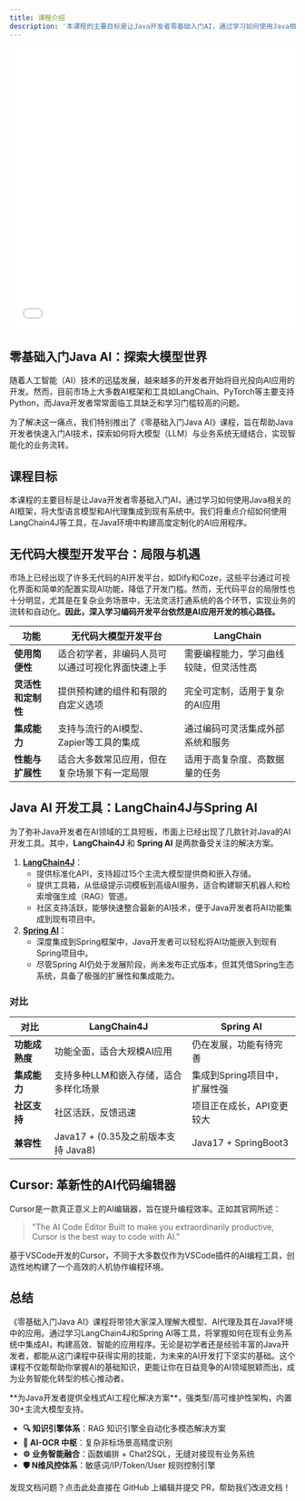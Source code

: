 ```yaml
---
title: 课程介绍
description: '本课程的主要目标是让Java开发者零基础入门AI，通过学习如何使用Java相关的AI框架，将大型语言模型和AI代理集成到现有系统中。我们将重点介绍如何使用LangChain4J等工具，在Java环境中构建高度定制化的AI应用程序。'
---
```


<iframe src="//player.bilibili.com/player.html?isOutside=true&aid=113286875978382&bvid=BV1Yv21YzEP8&cid=26237537997&p=1" 
  width="100%" height="500px" scrolling="no" border="0" frameborder="no" framespacing="0" allowfullscreen="true"></iframe>

## 零基础入门Java AI：探索大模型世界
随着人工智能（AI）技术的迅猛发展，越来越多的开发者开始将目光投向AI应用的开发。然而，目前市场上大多数AI框架和工具如LangChain、PyTorch等主要支持Python，而Java开发者常常面临工具缺乏和学习门槛较高的问题。

为了解决这一痛点，我们特别推出了《零基础入门Java AI》课程，旨在帮助Java开发者快速入门AI技术，探索如何将大模型（LLM）与业务系统无缝结合，实现智能化的业务流转。

## 课程目标
本课程的主要目标是让Java开发者零基础入门AI，通过学习如何使用Java相关的AI框架，将大型语言模型和AI代理集成到现有系统中。我们将重点介绍如何使用LangChain4J等工具，在Java环境中构建高度定制化的AI应用程序。

## 无代码大模型开发平台：局限与机遇
市场上已经出现了许多无代码的AI开发平台，如Dify和Coze，这些平台通过可视化界面和简单的配置实现AI功能，降低了开发门槛。然而，无代码平台的局限性也十分明显，尤其是在复杂业务场景中，无法灵活打通系统的各个环节，实现业务的流转和自动化。**因此，深入学习编码开发平台依然是AI应用开发的核心路径。**

| 功能 | 无代码大模型开发平台 | LangChain |
| --- | --- | --- |
| **使用简便性** | 适合初学者，非编码人员可以通过可视化界面快速上手 | 需要编程能力，学习曲线较陡，但灵活性高 |
| **灵活性和定制性** | 提供预构建的组件和有限的自定义选项 | 完全可定制，适用于复杂的AI应用 |
| **集成能力** | 支持与流行的AI模型、Zapier等工具的集成 | 通过编码可灵活集成外部系统和服务 |
| **性能与扩展性** | 适合大多数常见应用，但在复杂场景下有一定局限 | 适用于高复杂度、高数据量的任务 |




## Java AI 开发工具：LangChain4J与Spring AI

为了弥补Java开发者在AI领域的工具短板，市面上已经出现了几款针对Java的AI开发工具。其中，**LangChain4J** 和 **Spring AI** 是两款备受关注的解决方案。

1. **[LangChain4J](https://github.com/langchain4j/langchain4j)**：
    - 提供标准化API，支持超过15个主流大模型提供商和嵌入存储。
    - 提供工具箱，从低级提示词模板到高级AI服务，适合构建聊天机器人和检索增强生成（RAG）管道。
    - 社区支持活跃，能够快速整合最新的AI技术，便于Java开发者将AI功能集成到现有项目中。
2. **[Spring AI](https://github.com/spring-projects/spring-ai)**：
    - 深度集成到Spring框架中，Java开发者可以轻松将AI功能嵌入到现有Spring项目中。
    - 尽管Spring AI仍处于发展阶段，尚未发布正式版本，但其凭借Spring生态系统，具备了极强的扩展性和集成能力。

### 对比

| 对比 | LangChain4J | Spring AI |
| --- | --- | --- |
| **功能成熟度** | 功能全面，适合大规模AI应用 | 仍在发展，功能有待完善 |
| **集成能力** | 支持多种LLM和嵌入存储，适合多样化场景 | 集成到Spring项目中，扩展性强 |
| **社区支持** | 社区活跃，反馈迅速 | 项目正在成长，API变更较大 |
| **兼容性** | Java17 + (0.35及之前版本支持 Java8) | Java17 + SpringBoot3 |


## Cursor: 革新性的AI代码编辑器

Cursor是一款真正意义上的AI编辑器，旨在提升编程效率。正如其官网所述：

> "The AI Code Editor Built to make you extraordinarily productive, Cursor is the best way to code with AI."

基于VSCode开发的Cursor，不同于大多数仅作为VSCode插件的AI编程工具，创造性地构建了一个高效的人机协作编程环境。


## 总结
《零基础入门Java AI》课程将带领大家深入理解大模型、AI代理及其在Java环境中的应用。通过学习LangChain4J和Spring AI等工具，将掌握如何在现有业务系统中集成AI，构建高效、智能的应用程序。无论是初学者还是经验丰富的Java开发者，都能从这门课程中获得实用的技能，为未来的AI开发打下坚实的基础。这个课程不仅能帮助你掌握AI的基础知识，更能让你在日益竞争的AI领域脱颖而出，成为业务智能化转型的核心推动者。

<Card title="PIG AI应用开发平台 | 适合中大型企业构建自主可控的AI中台" icon="link" href="https://ai.pig4cloud.com">
**为Java开发者提供全栈式AI工程化解决方案**，强类型/高可维护性架构，内置30+主流大模型支持。

- **🔍 知识引擎体系**：RAG 知识引擎全自动化多模态解决方案
- **📝 AI-OCR 中枢**：复杂非标场景高精度识别
- **⚙️ 业务智能融合**：函数编排 + Chat2SQL，无缝对接现有业务系统
- **🛡️ N维风控体系**：敏感词/IP/Token/User 规则控制引擎
</Card>

<Card title="文档有误？请协助编辑" icon="pencil" href="https://github.com/javaai-pig4cloud-com/javaai-docs/edit/main/introduction.mdx">
  发现文档问题？点击此处直接在 GitHub 上编辑并提交 PR，帮助我们改进文档！
</Card>